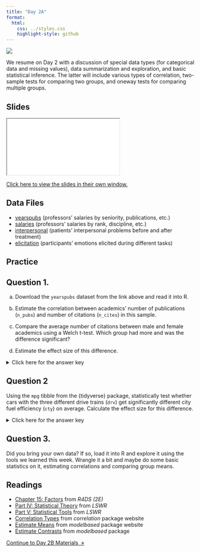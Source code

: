 ---
title: "Day 2A"
format:
  html:
    css: ../styles.css
    highlight-style: github
---

![](../img/statistics_2780E3.svg){.hero}

We resume on Day 2 with a discussion of special data types (for categorical data and missing values), data summarization and exploration, and basic statistical inference. The latter will include various types of correlation, two-sample tests for comparing two groups, and oneway tests for comparing multiple groups.

## Slides

<iframe class="slide-deck" src="./Slides/2A_Slides.html" title="Day 2A Slideshow">
</iframe>

[Click here to view the slides in their own window.](./Slides/2A_Slides.html)

## Data Files

- <a href="yearspubs.csv" download="yearspubs.csv">yearspubs</a> (professors' salaries by seniority, publications, etc.)
- <a href="salaries.csv" download="salaries.csv">salaries</a> (professors' salaries by rank, discipline, etc.)
- <a href="interpersonal.csv" download="interpersonal.csv">interpersonal</a> (patients' interpersonal problems before and after treatment)
- <a href="elicitation.csv" download="elicitation.csv">elicitation</a> (participants' emotions elicited during different tasks)

## Practice

## Question 1.

a) Download the `yearspubs` dataset from the link above and read it into R.

b) Estimate the correlation between academics' number of publications (`n_pubs`) and number of citations (`n_cites`) in this sample.

c) Compare the average number of citations between male and female academics using a Welch t-test. Which group had more and was the difference significant?

d) Estimate the effect size of this difference.

<p><details>
<summary>Click here for the answer key</summary>
<blockquote>

**Answer (a)**

```{r}
#| comment: "#>"
#| message: false
#| collapse: true

library(tidyverse)
yearspubs <- read_csv("yearspubs.csv")
```


**Answer (b)**

```{r}
#| message: false
#| warning: false

library(easystats)
correlation(yearspubs)
```

The correlation between number of publications and citations is 0.34.

**Answer (c)**

```{r}
#| eval: false

results <- t.test(
  formula = n_cites ~ sex,
  data = yearspubs
)
model_parameters(results)
```

```{r}
#| echo: false

results <- t.test(
  formula = n_cites ~ sex,
  data = yearspubs
)
model_parameters(results, effectsize_type = "d") |> print_md()
```

Group 2 (Males) had more citations (42.46) than Group 1 (Females) had (37.33) but this difference was not significant ($p=.232$).

**Answer (d)**

The effect size was $d=-0.31$ but the difference was not significant $(p=.232)$.

</blockquote></details></p>


## Question 2

Using the `mpg` tibble from the \{tidyverse\} package, statistically test whether cars with the three different drive trains (`drv`) get significantly different city fuel efficiency (`cty`) on average. Calculate the effect size for this difference.

<p><details>
<summary>Click here for the answer key</summary>
<blockquote>

```{r}
#| eval: false

results <- aov(formula = cty ~ drv, data = mpg)
model_parameters(results, effectsize_type = "eta")
```

```{r}
#| echo: false

results <- aov(formula = cty ~ drv, data = mpg)
model_parameters(results, effectsize_type = "eta") |> print_md()
```

The effect size was $\eta^2=0.45$ and the difference was significant $(p<.001)$.

</blockquote></details></p>


## Question 3.

Did you bring your own data? If so, load it into R and explore it using the tools we learned this week. Wrangle it a bit and maybe do some basic statistics on it, estimating correlations and comparing group means.

## Readings

  -   [Chapter 15: Factors](https://r4ds.had.co.nz/factors.html) from *R4DS (2E)*
  -   [Part IV: Statistical Theory](https://learningstatisticswithr.com/book/part-iv-statistical-theory.html) from *LSWR*
  -   [Part V: Statistical Tools](https://learningstatisticswithr.com/book/index.html) from *LSWR*
  -   [Correlation Types](https://easystats.github.io/correlation/articles/types.html) from *correlation* package website
  -   [Estimate Means](https://easystats.github.io/modelbased/articles/estimate_means.html) from *modelbased* package website
  -   [Estimate Contrasts](https://easystats.github.io/modelbased/articles/estimate_contrasts.html) from *modelbased* package

::: {.text-center}
<a href="day2B.html" class="btn btn-primary mt-5" role="button" >Continue to Day 2B Materials&nbsp;&nbsp;&raquo;</a>
:::
